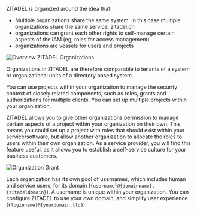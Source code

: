 ZITADEL is organized around the idea that:

* Multiple organizations share the same system. In this case multiple organizations share the same service, zitadel.ch
* organizations can grant each other rights to self-manage certain aspects of the IAM (eg, roles for access management)
* organizations are vessels for users and projects

![Overview ZITADEL Organizations](/img/concepts/objects/organization.png)

Organizations in ZITADEL are therefore comparable to tenants of a system or organizational units of a directory based system.

You can use projects within your organization to manage the security context of closely related components, such as roles, grants and authorizations for multiple clients. You can set up multiple projects within your organization.

ZITADEL allows you to give other organizations permission to manage certain aspects of a project within your organization on their own. This means you could set up a project with roles that should exist within your service/software, but allow another organization to allocate the roles to users within their own organization. As a service provider, you will find this feature useful, as it allows you to establish a self-service culture for your business customers.

![Organization Grant](/img/concepts/objects/organization_grants.png)

Each organization has its own pool of usernames, which includes human and service users, for its domain (`{username}@{domainname}.{zitadeldomain}`). A username is unique within your organization. You can configure ZITADEL to use your own domain, and simplify user experience (`{loginname}@{yourdomain.tld}`).

